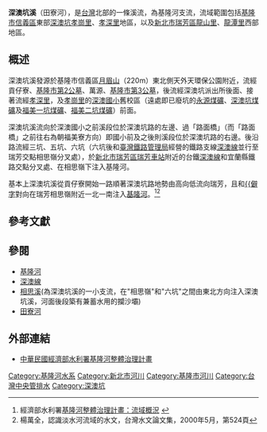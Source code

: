 {{CJK-New-Char|2B66E|block=C}}
{{noteTA
|T=zh-hant:深澳坑溪; zh-hans:深澳坑溪
|G1=Shen-Ao Keng Creek
}}
{{Infobox river
| river_name = 深澳坑溪
| native_name = {{small|(田寮河)}}
| other_name = {{lang|en|Shen-Ao Keng Creek}}
| etymology =
| image_name =
| image_size =
| caption    =
| origin     = [[月眉山_(基隆市)|月眉山]] (水系)
| mouth      =
| progression = [[基隆河|基隆河]]
| basin_countries =
| location   = [[基隆市|基隆市]][[信義區_(基隆市)|信義區]]東部<br/>[[新北市|新北市]][[瑞芳區|瑞芳區]]西部
| length     = {{convert|15|km|}}(水系)
| elevation  = {{convert|220|m|}}(水系)
| mouth_elevation =
| discharge  =
| watershed  = {{convert|20|km2|}}
| left_tribs =
| right_tribs =
}}

'''深澳坑溪'''（田寮河），是[[台灣|台灣]]北部的一條溪流，為基隆河支流，流域範圍包括[[基隆市|基隆市]][[信義區_(基隆市)|信義區]]東部[[深澳坑|深澳坑]][[孝崗里|孝崗里]]、[[孝深里|孝深里]]地區，以及[[新北市|新北市]][[瑞芳區|瑞芳區]][[龍山里_(新北市)|龍山里]]、[[龍潭里|龍潭里]]西部地區。

==概述==
深澳坑溪發源於基隆市信義區[[月眉山_(基隆市)|月眉山]]（220m）東北側天外天環保公園附近，流經貢仔寮、[[基隆市第2公墓|基隆市第2公墓]]、萬源、[[基隆市第3公墓|基隆市第3公墓]]，後流經深澳坑派出所後面、接著流經[[孝深里|孝深里]]，及[[孝崗里|孝崗里]]的[[基隆市信義區深澳國民小學|深澳國小]]舊校區（遠處即已廢坑的[[永源煤礦|永源煤礦]]、[[深澳坑煤礦|深澳坑煤礦]]及[[福美一坑煤礦|福美一坑煤礦]]、[[福美二坑煤礦|福美二坑煤礦]]）前面。

深澳坑溪流向於深澳國小之前溪段位於深澳坑路的左邊、過「路面橋」（而「路面橋」之前往右為朝福美寮方向）即國小前及之後則溪段位於深澳坑路的右邊。後沿路流經三坑、五坑、六坑（六坑後和[[臺灣鐵路管理局|臺灣鐵路管理局]]經營的鐵路支線[[深澳線|深澳線]]並行至瑞芳交點相思嶺分叉處），於[[新北市|新北市]][[瑞芳區|瑞芳區]][[瑞芳車站|瑞芳車站]]附近的台鐵[[深澳線|深澳線]]和宜蘭縣鐵路交點分叉處、在相思嶺下注入基隆河。

基本上深澳坑溪從貢仔寮開始一路順著深澳坑路地勢由高向低流向瑞芳，且和[[𫙮魚坑溪|{{僻字]]對向在瑞芳相思嶺附近一北一南注入[[基隆河|基隆河]]。<ref>經濟部水利署[http://keelung.wra.gov.tw/lp.asp?ctNode=2024&CtUnit=499&BaseDSD=7 基隆河整體治理計畫：流域概況] {{webarchive|url=https://web.archive.org/web/20071021072519/http://keelung.wra.gov.tw/lp.asp?ctNode=2024&CtUnit=499&BaseDSD=7 |date=2007-10-21 }}</ref><ref>楊萬全，認識淡水河流域的水文，台灣水文論文集，2000年5月，第524頁</ref>

==參考文獻==
{{reflist}}

==參閱==
*[[基隆河|基隆河]]
*[[深澳線|深澳線]]
*[[相思溪|相思溪]](為深澳坑溪的一小支流，在"相思嶺"和"六坑"之間由東北方向注入深澳坑溪，河面後段築有兼蓄水用的攔沙壩)
*[[田寮河|田寮河]]

==外部連結==
{{Wikisource|基隆河流域整治特別條例}}
{{Commonscat|Keelung River}}
*[https://web.archive.org/web/20060202224057/http://keelung.wra.gov.tw/ 中華民國經濟部水利署基隆河整體治理計畫]

{{淡水河}}

[[Category:基隆河水系|Category:基隆河水系]]
[[Category:新北市河川|Category:新北市河川]]
[[Category:基隆市河川|Category:基隆市河川]]
[[Category:台灣中央管排水|Category:台灣中央管排水]]
[[Category:深澳坑|Category:深澳坑]]